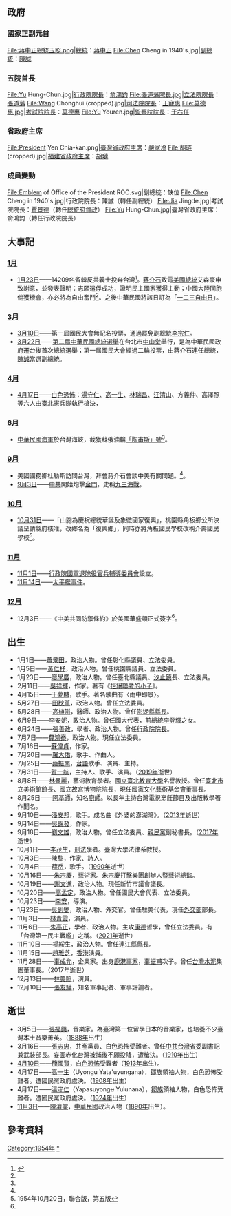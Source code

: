 {{TaiwanYearTOC|1954}}

{{C20YearInTopic|1954年}}

==政府==
===國家正副元首===
<gallery>
File:蔣中正總統玉照.png|[[中華民國總統|總統]]：[[蔣中正|蔣中正]]
File:Chen Cheng in 1940's.jpg|[[中華民國副總統|副總統]]：[[陳誠|陳誠]]
</gallery>

===五院首長===
<gallery>
File:Yu Hung-Chun.jpg|[[行政院院長|行政院院長]]：[[俞鴻鈞|俞鴻鈞]]
File:張道藩院長.jpg|[[立法院院長|立法院院長]]：[[張道藩|張道藩]]
File:Wang Chonghui (cropped).jpg|[[司法院院長|司法院院長]]：[[王寵惠|王寵惠]]
File:莫德惠.jpg|[[考試院院長|考試院院長]]：[[莫德惠|莫德惠]]
File:Yu Youren.jpg|[[監察院院長|監察院院長]]：[[于右任|于右任]]
</gallery>
===省政府主席===
<gallery>
File:President Yen Chia-kan.png|[[臺灣省政府主席|臺灣省政府主席]]：[[嚴家淦|嚴家淦]]
File:胡琏 (cropped).jpg|[[福建省政府主席|福建省政府主席]]：[[胡璉|胡璉]]
</gallery>
===成員變動===
<gallery>
File:Emblem of Office of the President ROC.svg|副總統：缺位
File:Chen Cheng in 1940's.jpg|行政院院長：陳誠（轉任副總統）
File:Jia Jingde.jpg|考試院院長：[[賈景德|賈景德]]（轉任[[中華民國總統府資政|總統府資政]]）
File:Yu Hung-Chun.jpg|臺灣省政府主席：俞鴻鈞（轉任行政院院長）
</gallery>

== 大事記 ==
=== [[1月|1月]] ===
* [[1月23日|1月23日]]——14209名留韓反共義士投奔台灣<ref name="年表" >{{cite book |authors=[[陳布雷|陳-{布}-雷]]等編著 |title=《蔣介石先生年表》 |location=台北 |publisher=[[傳記文學|傳記文學]]出版社 |date=1978-06-01 }}</ref>。[[蔣介石|蔣介石]]致電[[美國總統|美國總統]]艾森豪申致謝意，並發表聲明：志願遣俘成功，證明民主國家獲得主動；中國大陸同胞倘獲機會，亦必將為自由奮鬥<ref name="年表" />{{rp|76}}。之後中華民國將該日訂為「[[一二三自由日|一二三自由日]]」。
=== [[3月|3月]] ===
* [[3月10日|3月10日]]——第一屆國民大會無記名投票，通過罷免副總統[[李宗仁|李宗仁]]。
* [[3月22日|3月22日]]——[[1954年中華民國總統選舉|第二屆中華民國總統選舉]]在台北市[[中山堂|中山堂]]舉行，是為中華民國政府遷台後首次總統選舉；第一屆國民大會經過二輪投票，由蔣介石連任總統，[[陳誠|陳誠]]當選副總統。

=== [[4月|4月]] ===
* [[4月17日|4月17日]]——[[白色恐怖|白色恐怖]]：[[湯守仁|湯守仁]]、[[高一生|高一生]]、[[林瑞昌|林瑞昌]]、[[汪清山|汪清山]]、方義仲、高澤照等六人由臺北憲兵隊執行槍決，

=== [[6月|6月]] ===
* [[中華民國海軍|中華民國海軍]]於台灣海峽，截獲蘇俄油輪[[陶普斯號事件|「陶甫斯」號]]<ref name="年表" />{{rp|78}}。
=== [[9月|9月]] ===
* 美國國務卿杜勒斯訪問台灣，拜會蔣介石會談中美有關問題。<ref name="年表" />{{rp|78}}。
* [[9月3日|9月3日]]——[[中共|中共]]開始炮擊[[金門|金門]]，史稱[[九三砲戰|九三海戰]]。
=== [[10月|10月]] ===
* [[10月31日|10月31日]]——「山胞為慶祝總統華誕及象徵國家復興」，桃園縣角板鄉公所決議呈請縣府核准，改鄉名為「復興鄉」，同時亦將角板國民學校改稱介壽國民學校<ref>1954年10月20日，聯合版，第五版</ref>。
=== [[11月|11月]] ===
* [[11月1日|11月1日]]——[[行政院國軍退除役官兵輔導委員會|行政院國軍退除役官兵輔導委員會]]設立。
* [[11月14日|11月14日]]——[[太平艦事件|太平艦事件]]。
=== [[12月|12月]] ===
* [[12月3日|12月3日]]——《[[中美共同防禦條約|中美共同防禦條約]]》於[[美國|美國]][[华盛顿哥伦比亚特区|華盛頓]]正式簽字<ref name="年表" />{{rp|79}}。

== 出生 ==
* 1月1日——[[蕭景田|蕭景田]]，政治人物。曾任彰化縣議員、立法委員。
* 1月5日——[[黃仁杼|黃仁杼]]，政治人物。曾任桃園縣議員、立法委員。
* 1月23日——[[廖學廣|廖學廣]]，政治人物。曾任臺北縣議員、[[汐止鎮|汐止鎮]]長、立法委員。
* 2月11日——[[吳祥輝|吳祥輝]]，作家。著有《[[拒絕聯考的小子|拒絕聯考的小子]]》。
* 4月15日——[[王夢麟|王夢麟]]，歌手。著名歌曲有〈雨中即景〉。
* 5月27日——[[田秋堇|田秋堇]]，政治人物。曾任立法委員。
* 5月28日——[[高植澎|高植澎]]，醫師、政治人物。曾任[[澎湖縣|澎湖縣]][[澎湖縣縣長|縣長]]。
* 6月9日——[[李安妮|李安妮]]，政治人物。曾任國大代表，前總統[[李登輝|李登輝]]之女。
* 6月24日——[[張善政|張善政]]，學者、政治人物。曾任[[行政院|行政院]][[行政院院長|院長]]。
* 7月7日——[[費鴻泰|費鴻泰]]，政治人物。現任立法委員。
* 7月16日——[[蘇偉貞|蘇偉貞]]，作家。
* 7月20日——[[羅大佑|羅大佑]]，歌手、作曲人。
* 7月25日——[[蔡振南|蔡振南]]，[[台語|台語]]歌手、演員、主持。
* 7月31日——[[賀一航|賀一航]]，主持人、歌手、演員。（[[2019年臺灣|2019年]]逝世）
*8月8日——[[林曼麗|林曼麗]]，藝術教育學者。[[國立臺北教育大學|國立臺北教育大學]]名譽教授。曾任[[臺北市立美術館|臺北市立美術館]]館長、[[國立故宮博物院|國立故宮博物院]]院長，現任[[國家文化藝術基金會|國家文化藝術基金會]]董事長。
* 8月25日——[[阿基師|阿基師]]，知名[[廚師|廚師]]。以長年主持台灣電視烹飪節目及出版教學著作聞名。
* 9月10日——[[潘安邦|潘安邦]]，歌手。成名曲《外婆的澎湖灣》。（[[2013年臺灣|2013年]]逝世）
* 9月14日——[[吳錦發|吳錦發]]，作家。
* 9月18日——[[劉文雄_(基隆市)|劉文雄]]，政治人物。曾任立法委員、[[親民黨|親民黨]]副秘書長。（[[2017年臺灣|2017年]]逝世）
* 10月1日——[[李茂生|李茂生]]，[[刑法|刑法]]學者。臺灣大學法律系教授。
* 10月3日——[[陳黎|陳黎]]，作家、詩人。
* 10月4日——[[薛岳_(歌手)|薛岳]]，歌手。（[[1990年臺灣|1990年]]逝世）
* 10月16日——[[朱宗慶|朱宗慶]]，藝術家。朱宗慶打擊樂團創辦人暨藝術總監。
* 10月19日——[[謝文進|謝文進]]，政治人物。現任新竹市議會議長。
* 10月20日——[[高孟定|高孟定]]，政治人物。曾任國民大會代表、立法委員。
* 10月23日——[[李安|李安]]，導演。
* 1月23日——[[吳釗燮|吳釗燮]]，政治人物、外交官。曾任駐美代表，現任[[中華民國外交部|外交部]]部長。
* 11月3日——[[林青霞|林青霞]]，演員。
* 11月6日——[[朱高正|朱高正]]，學者、政治人物。主攻[[伊曼努尔·康德|康德]]哲學，曾任立法委員。有「台灣第一民主戰艦」之稱。（[[2021年臺灣|2021年]]逝世）
* 11月10日——[[楊綏生|楊綏生]]，政治人物。曾任[[連江縣_(中華民國)|連江縣]][[連江縣縣長|縣長]]。
* 11月15日——[[趙雅芝|趙雅芝]]，[[香港|香港]]演員。
* 11月28日——[[辜成允|辜成允]]，企業家。出身[[鹿港辜家|鹿港辜家]]，[[辜振甫|辜振甫]]次子。曾任[[台灣水泥|台灣水泥]]集團董事長。（2017年逝世）
* 12月13日——[[林美照|林美照]]，演員。
* 12月10日——[[張友驊|張友驊]]，知名軍事記者、軍事評論者。


== 逝世 ==
* 3月5日——[[張福興_(音樂家)|張福興]]，音樂家。為臺灣第一位留學日本的音樂家，也培養不少臺灣本土音樂菁英。（[[1888年臺灣|1888年]]出生）
* 3月16日——[[張志忠|張志忠]]，共產黨員、白色恐怖受難者。曾任[[中國共產黨台灣省工作委員會|中共台灣省委]]副書記兼武裝部長。妄圖赤化台灣被捕後不願投降，遭槍決。（[[1910年臺灣|1910年]]出生）
* [[4月10日|4月10日]]——[[簡國賢|簡國賢]]，[[白色恐怖|白色恐怖]]受難者（[[1913年臺灣|1913年]]出生）。
* 4月17日——[[高一生|高一生]]（Uyongu Yata'uyungana），[[鄒族|鄒族]]領袖人物，白色恐怖受難者。遭國民黨政府處決。（[[1908年臺灣|1908年]]出生）
* 4月17日——[[湯守仁|湯守仁]]（Yapasuyongʉ Yulunana），[[鄒族|鄒族]]領袖人物，白色恐怖受難者。遭國民黨政府處決。（[[1924年臺灣|1924年]]出生）
* [[11月3日|11月3日]]——[[陳濟棠|陳濟棠]]，[[中華民國|中華民國]]政治人物（[[1890年|1890年]]出生）。

== 參考資料 ==
{{reflist|2}}
{{各年台灣}}

[[Category:1954年|Category:1954年]]
[[Category:1954年台灣|*]]